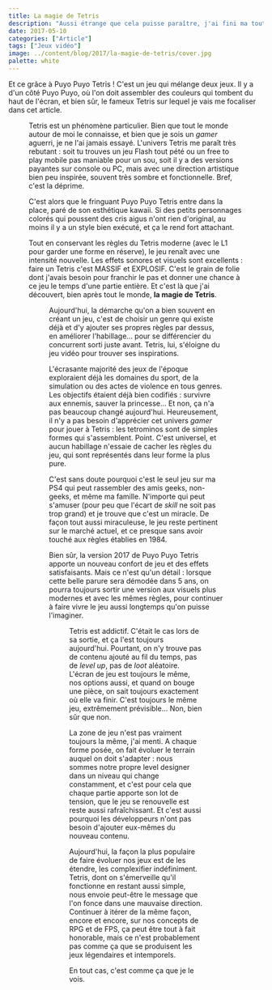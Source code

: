 ```yaml
---
title: La magie de Tetris
description: "Aussi étrange que cela puisse paraître, j'ai fini ma toute première partie de Tetris la semaine dernière."
date: 2017-05-10
categories: ["Article"]
tags: ["Jeux vidéo"]
image: ../content/blog/2017/la-magie-de-tetris/cover.jpg
palette: white
---
```


Et ce grâce à Puyo Puyo Tetris ! C'est un jeu qui mélange deux jeux. Il y a d'un côté Puyo Puyo, où l'on doit assembler des couleurs qui tombent du haut de l'écran, et bien sûr, le fameux Tetris sur lequel je vais me focaliser dans cet article.


<Figure
	src={two}
	caption="Dans Puyo Puyo Tetris, les joueurs des deux bords peuvent s'affronter en même temps."
/>

Tetris est un phénomène particulier. Bien que tout le monde autour de moi le connaisse, et bien que je sois un _gamer_ aguerri, je ne l'ai jamais essayé. L'univers Tetris me paraît très rebutant : soit tu trouves un jeu Flash tout pété ou un free to play mobile pas maniable pour un sou, soit il y a des versions payantes sur console ou PC, mais avec une direction artistique bien peu inspirée, souvent très sombre et fonctionnelle. Bref, c'est la déprime.

C'est alors que le fringuant Puyo Puyo Tetris entre dans la place, paré de son esthétique kawaii. Si des petits personnages colorés qui poussent des cris aigus n'ont rien d'original, au moins il y a un style bien exécuté, et ça le rend fort attachant.

Tout en conservant les règles du Tetris moderne (avec le L1 pour garder une forme en réserve), le jeu renaît avec une intensité nouvelle. Les effets sonores et visuels sont excellents : faire un Tetris c'est MASSIF et EXPLOSIF. C'est le grain de folie dont j'avais besoin pour franchir le pas et donner une chance à ce jeu le temps d'une partie entière. Et c'est là que j'ai découvert, bien après tout le monde, **la magie de Tetris**.


<Figure
	src={three}
	caption="Les personnages lancent des punchlines à chaque fois que vous réussissez un coup."
/>

Aujourd'hui, la démarche qu'on a bien souvent en créant un jeu, c'est de choisir un genre qui existe déjà et d'y ajouter ses propres règles par dessus, en améliorer l'habillage... pour se différencier du concurrent sorti juste avant. Tetris, lui, s'éloigne du jeu vidéo pour trouver ses inspirations.

L'écrasante majorité des jeux de l'époque exploraient déjà les domaines du sport, de la simulation ou des actes de violence en tous genres. Les objectifs étaient déjà bien codifiés : survivre aux ennemis, sauver la princesse... Et non, ça n'a pas beaucoup changé aujourd'hui. Heureusement, il n'y a pas besoin d'apprécier cet univers _gamer_ pour jouer à Tetris : les tetrominos sont de simples formes qui s'assemblent. Point. C'est universel, et aucun habillage n'essaie de cacher les règles du jeu, qui sont représentés dans leur forme la plus pure.

C'est sans doute pourquoi c'est le seul jeu sur ma PS4 qui peut rassembler des amis geeks, non-geeks, et même ma famille. N'importe qui peut s'amuser (pour peu que l'écart de _skill_ ne soit pas trop grand) et je trouve que c'est un miracle. De façon tout aussi miraculeuse, le jeu reste pertinent sur le marché actuel, et ce presque sans avoir touché aux règles établies en 1984.

Bien sûr, la version 2017 de Puyo Puyo Tetris apporte un nouveau confort de jeu et des effets satisfaisants. Mais ce n'est qu'un détail : lorsque cette belle parure sera démodée dans 5 ans, on pourra toujours sortir une version aux visuels plus modernes et avec les mêmes règles, pour continuer à faire vivre le jeu aussi longtemps qu'on puisse l'imaginer.


<Figure
	src={one}
	caption="Plusieurs modes mélangent Tetris et Puyo, mais je finis toujours par revenir au pur versus Tetris."
/>

Tetris est addictif. C'était le cas lors de sa sortie, et ça l'est toujours aujourd'hui. Pourtant, on n'y trouve pas de contenu ajouté au fil du temps, pas de _level up_, pas de _loot_ aléatoire. L'écran de jeu est toujours le même, nos options aussi, et quand on bouge une pièce, on sait toujours exactement où elle va finir. C'est toujours le même jeu, extrêmement prévisible... Non, bien sûr que non.

La zone de jeu n'est pas vraiment toujours la même, j'ai menti. A chaque forme posée, on fait évoluer le terrain auquel on doit s'adapter : nous sommes notre propre level designer dans un niveau qui change constamment, et c'est pour cela que chaque partie apporte son lot de tension, que le jeu se renouvelle est reste aussi rafraîchissant. Et c'est aussi pourquoi les développeurs n'ont pas besoin d'ajouter eux-mêmes du nouveau contenu.

Aujourd'hui, la façon la plus populaire de faire évoluer nos jeux est de les étendre, les complexifier indéfiniment. Tetris, dont on s'émerveille qu'il fonctionne en restant aussi simple, nous envoie peut-être le message que l'on fonce dans une mauvaise direction. Continuer à itérer de la même façon, encore et encore, sur nos concepts de RPG et de FPS, ça peut être tout à fait honorable, mais ce n'est probablement pas comme ça que se produisent les jeux légendaires et intemporels.

En tout cas, c'est comme ça que je le vois.
